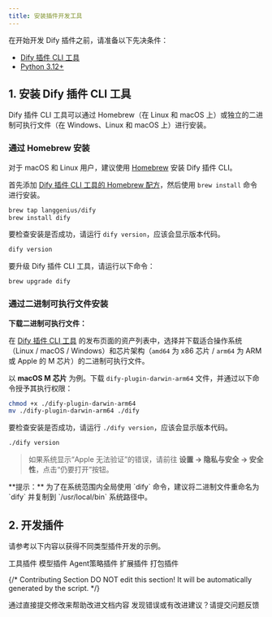 ```yaml
---
title: 安装插件开发工具
---
```


在开始开发 Dify 插件之前，请准备以下先决条件：

* [Dify 插件 CLI 工具](https://github.com/langgenius/dify-plugin-daemon?tab=readme-ov-file#cli)
* [Python 3.12+](https://docs.python.org/3.12/using/index.html)

## **1. 安装 Dify 插件 CLI 工具**

Dify 插件 CLI 工具可以通过 Homebrew（在 Linux 和 macOS 上）或独立的二进制可执行文件（在 Windows、Linux 和 macOS 上）进行安装。

### 通过 Homebrew 安装

对于 macOS 和 Linux 用户，建议使用 [Homebrew](https://brew.sh/) 安装 Dify 插件 CLI。

首先添加 [Dify 插件 CLI 工具的 Homebrew 配方](https://github.com/langgenius/homebrew-dify)，然后使用 `brew install` 命令进行安装。

```bash
brew tap langgenius/dify
brew install dify
```

要检查安装是否成功，请运行 `dify version`，应该会显示版本代码。
```bash
dify version
```

要升级 Dify 插件 CLI 工具，请运行以下命令：

```bash
brew upgrade dify
```

### 通过二进制可执行文件安装

**下载二进制可执行文件：**

在 [Dify 插件 CLI 工具](https://github.com/langgenius/dify-plugin-daemon/releases) 的发布页面的资产列表中，选择并下载适合操作系统（Linux / macOS / Windows）和芯片架构（`amd64` 为 x86 芯片 / `arm64` 为 ARM 或 Apple 的 M 芯片）的二进制可执行文件。

以 **macOS M 芯片** 为例。下载 `dify-plugin-darwin-arm64` 文件，并通过以下命令授予其执行权限：
```bash
chmod +x ./dify-plugin-darwin-arm64
mv ./dify-plugin-darwin-arm64 ./dify
```

要检查安装是否成功，请运行 `./dify version`，应该会显示版本代码。
```bash
./dify version
```

> 如果系统显示“Apple 无法验证”的错误，请前往 **设置 → 隐私与安全 → 安全性**，点击“仍要打开”按钮。

<Info>
    **提示：**
    为了在系统范围内全局使用 `dify` 命令，建议将二进制文件重命名为 `dify` 并复制到 `/usr/local/bin` 系统路径中。
</Info>

## 2. **开发插件**

请参考以下内容以获得不同类型插件开发的示例。

<Card title="tool-plugin" icon="link" href="tool-plugin">
  工具插件
</Card>

<Card title="model-plugin" icon="link" href="model-plugin/">
  模型插件
</Card>

<Card title="agent-strategy-plugin" icon="link" href="agent-strategy-plugin">
  Agent策略插件
</Card>

<Card title="extension-plugin" icon="link" href="extension-plugin">
  扩展插件
</Card>

<Card title="bundle" icon="link" href="bundle">
  打包插件
</Card>

{/*
Contributing Section
DO NOT edit this section!
It will be automatically generated by the script.
*/}

<CardGroup cols="2">
    <Card
        title="编辑此页面"
        icon="pen-to-square"
        href="https://github.com/langgenius/dify-docs-mintlify/edit/main/zh-hans/plugins/quick-start/develop-plugins/initialize-development-tools.mdx"
    >
        通过直接提交修改来帮助改进文档内容
    </Card>
    <Card
        title="提交问题"
        icon="github"
        href="https://github.com/langgenius/dify-docs-mintlify/issues/new?title=文档问题%3A%20alize-development-to&body=%23%23%20问题描述%0A%3C%21--%20请简要描述您发现的问题%20--%3E%0A%0A%23%23%20页面链接%0Ahttps%3A%2F%2Fgithub.com%2Flanggenius%2Fdify-docs-mintlify%2Fblob%2Fmain%2Fzh-hans/plugins/quick-start/develop-plugins%2Finitialize-development-tools.mdx%0A%0A%23%23%20建议修改%0A%3C%21--%20如果有具体的修改建议，请在此说明%20--%3E%0A%0A%3C%21--%20感谢您对文档质量的关注！%20--%3E"
    >
        发现错误或有改进建议？请提交问题反馈
    </Card>
</CardGroup>
